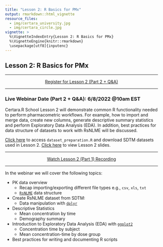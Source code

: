 ```yaml
---
title: "Lesson 2: R Basics for PMx"
output: rmarkdown::html_vignette
resource_files:
  - img/certara_university.jpg
  - img/certara_circle.jpg
vignette: >
  %\VignetteIndexEntry{Lesson 2: R Basics for PMx}
  %\VignetteEngine{knitr::rmarkdown}
  \usepackage[utf8]{inputenc}
---
```


## Lesson 2: R Basics for PMx

---

<center>
<a class = "registration-button" href="https://certara.zoom.us/webinar/register/WN_yXnBgG--TCi8wYxPFNje5Q" target="_blank">Register for Lesson 2 (Part 2 + Q&A)</a>
</center>

---

### Live Webinar Date (Part 2 + Q&A): 6/8/2022 @10am EST

Certara.R School Lesson 2 will demonstrate common R functionality needed to perform pharmacometric workflows. For example, how to import and merge data, create new columns, generate descriptive summary statistics and perform  Exploratory Data Analysis (EDA). In addition, best practices for data structure of datasets to work with RsNLME will be discussed.

<a href="https://github.com/certara/R-Certara/tree/master/inst/Certara_R_School/Lesson_2" target="_blank"> Click here</a> to access `dataset_preparation.R` and download SDTM datasets used in Lesson 2. <a href="https://certara-training.s3.amazonaws.com/Certara.R+School/Lesson+2/Certara+R+School+Lesson+2.pdf" target="_blank"> Click here</a> to view Lesson 2 slides.

---

<center>
<a class = "registration-button" href="https://certara.zoom.us/rec/play/sEQPJ7fm8igZxLWXN1sdmt4NvxbdjXY80yaBss1yD_Z2FWpYRQpFF1MPP6KGT6epDSdRTAe-ioJHV8PJ.1VNwSfpVC1PI9bgB?continueMode=true&_x_zm_rtaid=JmDvpGG5SNC180yCXV5iWw.1654008474920.59c70952bf6f2a87a5d4d3af90b75b3d&_x_zm_rhtaid=487" target="_blank">Watch Lesson 2 (Part 1) Recording</a>
</center>

---

In the webinar we will cover the following topics:

* PK data overview
    * Recap importing/exporting different file types e.g., `csv`, `xls`, `txt`
    * [`RsNLME`](https://certara.github.io/R-RsNLME/) data structure
* Create RsNLME dataset from SDTM:
  - Data manipulation with [`dplyr`](https://dplyr.tidyverse.org/)
* Descriptive Statistics
  - Mean concentration by time
  - Demography summary
* Introduction to Exploratory Data Analysis (EDA) with [`ggplot2`](https://ggplot2.tidyverse.org/)
  - Concentration time by subject
  - Mean concentration-time by dose group
* Best practices for writing and documenting R scripts
